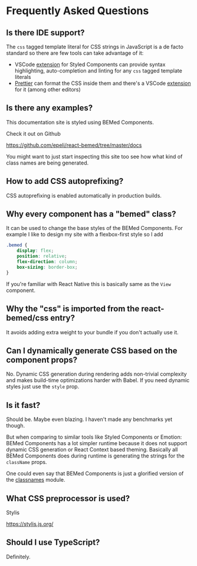 
<Title>FAQ</Title>

# Frequently Asked Questions

## Is there IDE support?

The `css` tagged template literal for CSS strings in JavaScript is a de facto
standard so there are few tools can take advantage of it:

-   VSCode [extension][styled-components] for Styled Components can provide
    syntax highlighting, auto-completion and linting for any `css` tagged
    template literals
-   [Prettier][prettier] can format the CSS inside them and there's a VSCode
    [extension][vscode-prettier] for it (among other editors)

[styled-components]: https://marketplace.visualstudio.com/items?itemName=jpoissonnier.vscode-styled-components
[prettier]: https://prettier.io/
[vscode-prettier]: https://marketplace.visualstudio.com/items?itemName=esbenp.prettier-vscode

## Is there any examples?

This documentation site is styled using BEMed Components.

Check it out on Github

<https://github.com/epeli/react-bemed/tree/master/docs>

You might want to just start inspecting this site too see how what kind of
class names are being generated.

## How to add CSS autoprefixing?

CSS autoprefixing is enabled automatically in production builds.

## Why every component has a "bemed" class?

It can be used to change the base styles of the BEMed Components. For example
I like to design my site with a flexbox-first style so I add

```css
.bemed {
    display: flex;
    position: relative;
    flex-direction: column;
    box-sizing: border-box;
}
```

If you're familiar with React Native this is basically same as the `View` component.

## Why the "css" is imported from the react-bemed/css entry?

It avoids adding extra weight to your bundle if you don't actually use it.

## Can I dynamically generate CSS based on the component props?

No. Dynamic CSS generation during rendering adds non-trivial complexity and
makes build-time optimizations harder with Babel. If you need dynamic styles
just use the `style` prop.

## Is it fast?

Should be. Maybe even blazing. I haven't made any benchmarks yet though.

But when comparing to similar tools
like Styled Components or Emotion: BEMed Components has a lot simpler runtime
because it does not support dynamic CSS generation or React Context based
theming. Basically all BEMed Components does during runtime is generating the
strings for the `className` props.

One could even say that BEMed Components is just a glorified version of the
[classnames][] module.

[classnames]: https://www.npmjs.com/package/classnames

## What CSS preprocessor is used?

Stylis

<https://stylis.js.org/>

## Should I use TypeScript?

Definitely.
